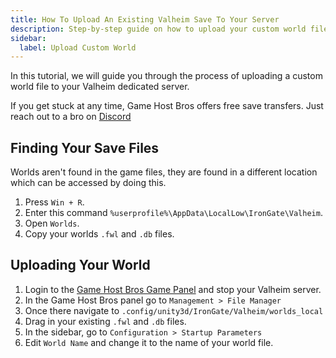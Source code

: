 ```yaml
---
title: How To Upload An Existing Valheim Save To Your Server
description: Step-by-step guide on how to upload your custom world file to your Valheim server.
sidebar:
  label: Upload Custom World
---
```


In this tutorial, we will guide you through the process of uploading a custom world file to your Valheim dedicated server.

If you get stuck at any time, Game Host Bros offers free save transfers. Just reach out to a bro on [Discord](https://discord.gg/FN4XgbAwzr)

## Finding Your Save Files

Worlds aren't found in the game files, they are found in a different location which can be accessed by doing this.

1. Press `Win + R`.
2. Enter this command `%userprofile%\AppData\LocalLow\IronGate\Valheim`.
3. Open `Worlds`.
4. Copy your worlds `.fwl` and `.db` files.

## Uploading Your World

1. Login to the [Game Host Bros Game Panel](https://panel.gamehostbros.com/) and stop your Valheim server.
2. In the Game Host Bros panel go to `Management > File Manager`
3. Once there navigate to `.config/unity3d/IronGate/Valheim/worlds_local`
4. Drag in your existing `.fwl` and `.db` files.
5. In the sidebar, go to `Configuration > Startup Parameters`
6. Edit `World Name` and change it to the name of your world file.
